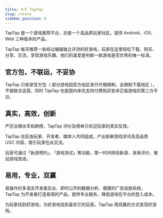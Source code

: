 ```yaml
---
title: 关于 TapTap
slug: /store
sidebar_position: 0
---
```


TapTap 是一个游戏推荐平台，亦是一个高品质玩家社区。提供 Android、iOS、Web 三种版本的产品。  

TapTap 每天推荐一些经过编辑独立评测的好游戏，玩家在这里轻松下载、购买、分享、交流，享受游戏乐趣，他们的喜爱是判断一款游戏是否优秀的唯一标准。  


## 官方包，不联运，不妥协

TapTap 只收录官方包（ 部分游戏因官方地区发行代理限制，会限制下载地区 ），不做联合运营。同时 TapTap 也是国内率先支持付费购买安卓正版游戏的第三方平台。  


## 真实，高效，创新

严厉治理水军和刷榜，TapTap 评价及榜单只欢迎玩家的真实反馈。  

TapTap 社区由玩家、开发者、媒体人共同组成，产出新鲜游戏资讯及高品质 UGC 内容，吸引玩家在此交流。  

玩家可通过「新游预约」、「游戏测试」等功能，第一时间体验新游、发表评价、推动游戏改进。  

## 易用，专业，双赢  

易操作的多语言开发者后台、即时公开的数据分析、便捷的广告投放系统，TapTap 为开发者打造易用的产品，提供专业服务，降低游戏在平台的登入成本。  

为玩家找到好游戏，为好游戏找到喜欢它的玩家。TapTap 用双赢的方式发现好游戏。  
